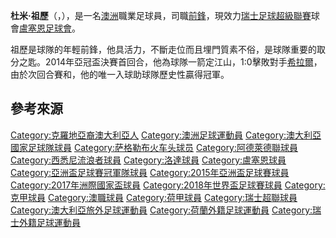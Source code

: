 {{noteTA
|T=zh-cn:汤米·尤里奇; zh-tw:湯米·尤里奇; zh-hk:杜米·祖歷;
|1=zh-cn:汤米·尤里奇; zh-tw:湯米·尤里奇; zh-hk:杜米·祖歷;
|2=zh-cn:尤里奇; zh-tw:尤里奇; zh-hk:祖歷;
}}

{{Infobox football biography
| name        = Tomi Jurić
| fullname    = Tomislav Jurić
| image       = Tomi Jurić.jpg
| image_size  = 230px
| caption     = 
| birth_date  = {{birth date and age|1991|07|22|df=yes}}
| birth_place = {{AUS}}[[奧本_(新南威爾士)|奧本]]
| height      = {{convert|189|cm|ftin|abbr=on}}<ref>{{cite web|last=footballaustralia.com.au|title=Tomi Juric|url=http://www.footballaustralia.com.au/socceroos/players/Tomi-Juric/4426|work=Socceroos|publisher=[[澳大利亞足球協會|澳大利亞足球協會]]|accessdate=17 January 2014}}</ref>
| position    = [[前鋒_(足球)|前鋒]]
| currentclub = [[盧塞恩足球會|盧塞恩足球會]]
| clubnumber  = 9
| youthyears1 =           | youthclubs1 = NK Hurstville Zagreb
| youthyears2 =           | youthclubs2 = [[Sydney_Olympic|Sydney Olympic]]
| youthyears3 =           | youthclubs3 = [[Sydney_United|Sydney United]]
| youthyears4 = 2008      | youthclubs4 = [[NK_Trnje|Trnje]]
| youthyears5 = 2009–2010 | youthclubs5 = [[NK_Croatia_Sesvete|Croatia Sesvete]]
| years1 = 2010–2011 | caps1 = 23 | goals1 = 12 | clubs1 = [[NK_Croatia_Sesvete|Croatia Sesvete]]
| years2 = 2011–2012 | caps2 = 14 | goals2 = 3  | clubs2 = [[薩格勒布火車頭足球俱樂部|薩格勒布火車頭]]
| years3 = 2012      | caps3 = 12 | goals3 = 1  | clubs3 = [[國際扎普雷希奇足球俱樂部|國際扎普雷希奇]]
| years4 = 2013      | caps4 = 7  | goals4 = 2  | clubs4 = [[阿德萊德聯|阿德萊德聯]]
| years5 = 2013–2015     | caps5 = 34 | goals5 = 12  | clubs5 = [[西悉尼流浪者|西悉尼流浪者]]
| years6 = 2015–2016     | caps6 = 17 | goals6 = 4  | clubs6 = [[洛達|洛達]]
| years7 = 2016–     | caps7 = 18 | goals7 = 3  | clubs7 = [[盧塞恩足球會|盧塞恩足球會]]
| nationalyears1 = 2013–
| nationalteam1  = [[澳洲國家足球隊|澳洲]]
| nationalcaps1  = 10
| nationalgoals1 = 2
| club-update         = 2014年11月7日
| nationalteam-update = 2015年4月5日
}}
'''杜米·祖歷'''（{{lang-en|Tomi Jurić}}，{{bd|1991年|7月22日}}），是一名[[澳洲|澳洲]]職業足球員，司職[[前鋒|前鋒]]，現效力[[瑞士足球超級聯賽|瑞士足球超級聯賽]]球會[[盧塞恩足球會|盧塞恩足球會]]。

祖歷是球隊的年輕前鋒，他具活力，不斷走位而且埋門質素不俗，是球隊重要的取分之匙。2014年亞冠盃決賽首回合，他為球隊一箭定江山，1:0擊敗對手[[希拉爾|希拉爾]]，由於次回合賽和，他的唯一入球助球隊歷史性贏得冠軍。

==參考來源==
{{reflist}}


{{2015年亚洲杯足球赛澳大利亚参赛名单}}
{{2017年洲際國家盃澳洲參賽名單}}
{{2018年世界盃足球賽澳洲參賽名單}}

{{DEFAULTSORT:Juric, Tomi}}
[[Category:克羅地亞裔澳大利亞人|Category:克羅地亞裔澳大利亞人]]
[[Category:澳洲足球運動員|Category:澳洲足球運動員]]
[[Category:澳大利亞國家足球隊球員|Category:澳大利亞國家足球隊球員]]
[[Category:萨格勒布火车头球员|Category:萨格勒布火车头球员]]
[[Category:阿德萊德聯球員|Category:阿德萊德聯球員]]
[[Category:西悉尼流浪者球員|Category:西悉尼流浪者球員]]
[[Category:洛達球員|Category:洛達球員]]
[[Category:盧塞恩球員|Category:盧塞恩球員]]
[[Category:亞洲盃足球賽冠軍隊球員|Category:亞洲盃足球賽冠軍隊球員]]
[[Category:2015年亞洲盃足球賽球員|Category:2015年亞洲盃足球賽球員]]
[[Category:2017年洲際國家盃球員|Category:2017年洲際國家盃球員]]
[[Category:2018年世界盃足球賽球員|Category:2018年世界盃足球賽球員]]
[[Category:克甲球員|Category:克甲球員]]
[[Category:澳職球員|Category:澳職球員]]
[[Category:荷甲球員|Category:荷甲球員]]
[[Category:瑞士超聯球員|Category:瑞士超聯球員]]
[[Category:澳大利亞旅外足球運動員|Category:澳大利亞旅外足球運動員]]
[[Category:荷蘭外籍足球運動員|Category:荷蘭外籍足球運動員]]
[[Category:瑞士外籍足球運動員|Category:瑞士外籍足球運動員]]